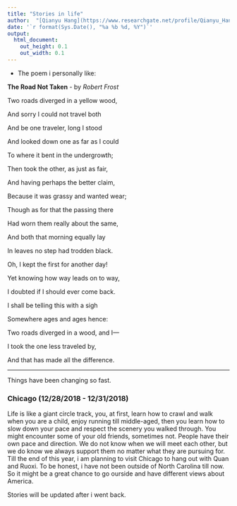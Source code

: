 ```yaml
---
title: "Stories in life"
author:  "[Qianyu Hang](https://www.researchgate.net/profile/Qianyu_Hang2) at NC State University"
date: '`r format(Sys.Date(), "%a %b %d, %Y")`'
output:
  html_document:
    out_height: 0.1
    out_width: 0.1
---
```


* The poem i personally like:

**The Road Not Taken** - by *Robert Frost*

Two roads diverged in a yellow wood,

And sorry I could not travel both

And be one traveler, long I stood

And looked down one as far as I could

To where it bent in the undergrowth;

Then took the other, as just as fair,

And having perhaps the better claim,

Because it was grassy and wanted wear;

Though as for that the passing there

Had worn them really about the same,

And both that morning equally lay

In leaves no step had trodden black.

Oh, I kept the first for another day!

Yet knowing how way leads on to way,

I doubted if I should ever come back.

I shall be telling this with a sigh

Somewhere ages and ages hence:

Two roads diverged in a wood, and I—

I took the one less traveled by,

And that has made all the difference.

------------

Things have been changing so fast.

### Chicago (12/28/2018 - 12/31/2018)

Life is like a giant circle track, you, at first, learn how to crawl and walk when you are a child, enjoy running till middle-aged, then you learn how to slow down your pace and respect the scenery you walked through. You might encounter some of your old friends, sometimes not. People have their own pace and direction. We do not know when we will meet each other, but we do know we always support them no matter what they are pursuing for. Till the end of this year, i am planning to visit Chicago to hang out with Quan and Ruoxi. To be honest, i have not been outside of North Carolina till now. So it might be a great chance to go ourside and have different views about America.

Stories will be updated after i went back.








